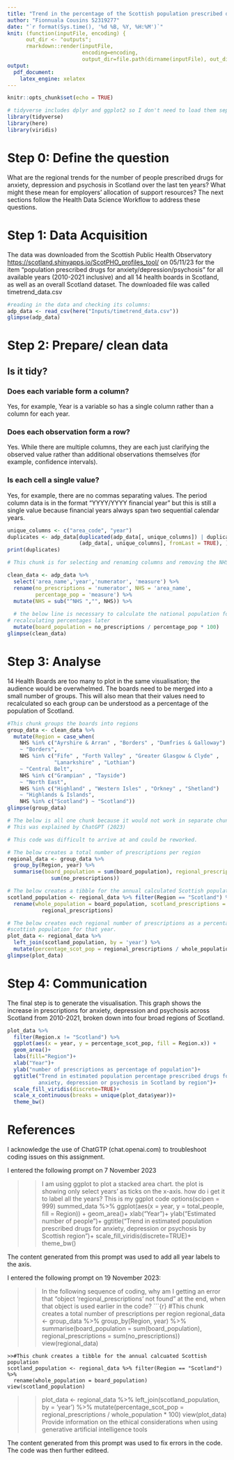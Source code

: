 ```yaml
---
title: "Trend in the percentage of the Scottish population prescribed drugs for anxiety, depression or psychosis"
author: "Fionnuala Cousins 52319277"
date: "`r format(Sys.time(), '%d %B, %Y, %H:%M')`"
knit: (function(inputFile, encoding) {
      out_dir <- "outputs";
      rmarkdown::render(inputFile,
                        encoding=encoding,
                        output_dir=file.path(dirname(inputFile), out_dir))})
output: 
  pdf_document:
    latex_engine: xelatex
---
```


```r
knitr::opts_chunk$set(echo = TRUE)
```

```r
# tidyverse includes dplyr and ggplot2 so I don't need to load them separately
library(tidyverse)
library(here)
library(viridis)
```

# Step 0: Define the question

What are the regional trends for the number of people prescribed drugs for 
anxiety, depression and psychosis in Scotland over the last ten years?
What might these mean for employers' allocation of support resources? The next 
sections follow the Health Data Science Workflow to address these questions.

# Step 1: Data Acquisition

The data was downloaded from the Scottish Public Health Observatory
<https://scotland.shinyapps.io/ScotPHO_profiles_tool/> on 05/11/23 for the item
"population prescribed drugs for anxiety/depression/psychosis" for all available
years (2010-2021 inclusive) and all 14 health boards in Scotland, as well as an
overall Scotland dataset. The downloaded file was called timetrend_data.csv

```r
#reading in the data and checking its columns:
adp_data <- read_csv(here("Inputs/timetrend_data.csv"))
glimpse(adp_data)
```
# Step 2: Prepare/ clean data

## Is it tidy? 

### Does each variable form a column? 
Yes, for example, Year is a variable so has a single column rather than a column for each year. 

### Does each observation form a row? 
Yes. While there are multiple columns, they are each just clarifying the observed value rather than additional observations themselves (for example, confidence intervals).

### Is each cell a single value? 
Yes, for example, there are no commas separating values. The period column data is in the format "YYYY/YYYY financial year" but this is still a single value because financial years always span two sequential calendar years.
```r
unique_columns <- c("area_code", "year")
duplicates <- adp_data[duplicated(adp_data[, unique_columns]) | duplicated
                       (adp_data[, unique_columns], fromLast = TRUE), ]
print(duplicates)
```
```r
# This chunk is for selecting and renaming columns and removing the NHS prefix.

clean_data <- adp_data %>%
  select('area_name','year','numerator', 'measure') %>% 
  rename(no_prescriptions = 'numerator', NHS = 'area_name', 
         percentage_pop = 'measure') %>% 
  mutate(NHS = sub("^NHS ","", NHS)) %>% 
  
  # the below line is necessary to calculate the national population for 
# recalculating percentages later
  mutate(board_population = no_prescriptions / percentage_pop * 100)
glimpse(clean_data)
```

# Step 3: Analyse

14 Health Boards are too many to plot in the same visualisation; the audience
would be overwhelmed. The boards need to be merged into a small number of 
groups. This will also mean that their values need to recalculated so each group
can be understood as a percentage of the population of Scotland.


```r
#This chunk groups the boards into regions
group_data <- clean_data %>% 
  mutate(Region = case_when(
    NHS %in% c("Ayrshire & Arran" , "Borders" , "Dumfries & Galloway")
    ~ "Borders",
    NHS %in% c("Fife" , "Forth Valley" , "Greater Glasgow & Clyde" , 
               "Lanarkshire" , "Lothian")
    ~ "Central Belt",
    NHS %in% c("Grampian" , "Tayside")
    ~ "North East",
    NHS %in% c("Highland" , "Western Isles" , "Orkney" , "Shetland")
    ~ "Highlands & Islands",
    NHS %in% c("Scotland") ~ "Scotland"))
glimpse(group_data)
```

```r
# The below is all one chunk because it would not work in separate chunks.
# This was explained by ChatGPT (2023)

# This code was difficult to arrive at and could be reworked. 

# The below creates a total number of prescriptions per region
regional_data <- group_data %>% 
  group_by(Region, year) %>% 
  summarise(board_population = sum(board_population), regional_prescriptions = 
              sum(no_prescriptions))

# The below creates a tibble for the annual calculated Scottish population
scotland_population <- regional_data %>% filter(Region == "Scotland") %>% 
  rename(whole_population = board_population, scotland_prescriptions = 
           regional_prescriptions)

# The below creates each regional number of prescriptions as a percentage of the
#scottish population for that year. 
plot_data <- regional_data %>% 
  left_join(scotland_population, by = 'year') %>% 
  mutate(percentage_scot_pop = regional_prescriptions / whole_population * 100)
glimpse(plot_data)

```
# Step 4: Communication

The final step is to generate the visualisation. This graph shows the increase
in prescriptions for anxiety, depression and psychosis across Scotland from 
2010-2021, broken down into four broad regions of Scotland. 
```r
plot_data %>% 
  filter(Region.x != "Scotland") %>% 
  ggplot(aes(x = year, y = percentage_scot_pop, fill = Region.x)) +
  geom_area()+
  labs(fill="Region")+
  xlab("Year")+
  ylab("number of prescriptions as percentage of population")+
  ggtitle("Trend in estimated population percentage prescribed drugs for 
          anxiety, depression or psychosis in Scotland by region")+
  scale_fill_viridis(discrete=TRUE)+
  scale_x_continuous(breaks = unique(plot_data$year))+
  theme_bw()

```


# References

I acknowledge the use of ChatGTP (chat.openai.com) to troubleshoot coding issues on this
assignment. 

I entered the following prompt on 7 November 2023

>> I am using ggplot to plot a stacked area chart. the plot is showing only select years' as ticks on the x-axis. how do i get it to label all the years? This is my ggplot code options(scipen = 999)
summed_data %>% 
  ggplot(aes(x = year, y = total_people, fill = Region)) +
  geom_area()+
  xlab("Year")+
  ylab("Estimated number of people")+
  ggtitle("Trend in estimated population prescribed drugs for anxiety, depression or psychosis by Scottish region")+
  scale_fill_viridis(discrete=TRUE)+
  theme_bw()
  
The content generated from this prompt was used to add all year labels to the axis. 

I entered the following prompt on 19 November 2023:

>> In the following sequence of coding, why am I getting an error that "object 'regional_prescriptions' not found" at the end, when that object is used earlier in the code? ```{r}
#This chunk creates a total number of prescriptions per region
regional_data <- group_data %>% 
  group_by(Region, year) %>% 
  summarise(board_population = sum(board_population), regional_prescriptions = sum(no_prescriptions))
view(regional_data)
```
>>#This chunk creates a tibble for the annual calcuated Scottish population
scotland_population <- regional_data %>% filter(Region == "Scotland") %>% 
  rename(whole_population = board_population)
view(scotland_population)
```
>>plot_data <- regional_data %>% 
  left_join(scotland_population, by = 'year') %>% 
  mutate(percentage_scot_pop = regional_prescriptions / whole_population * 100)
>>view(plot_data)
>>Provide information on the ethical considerations when using generative artificial intelligence tools

The content generated from this prompt was used to fix errors in the code. The code was then further editeed.

